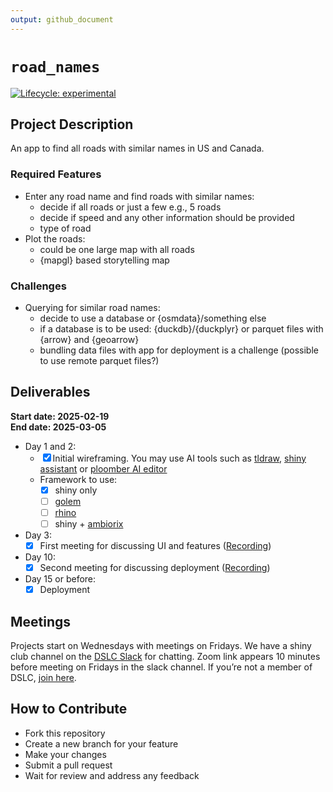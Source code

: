 ```yaml
---
output: github_document
---
```


# `road_names`

<!-- badges: start -->
[![Lifecycle: experimental](https://img.shields.io/badge/lifecycle-experimental-orange.svg)](https://lifecycle.r-lib.org/articles/stages.html#experimental)
<!-- badges: end -->

## Project Description

An app to find all roads with similar names in US and Canada.

### Required Features 

* Enter any road name and find roads with similar names:  
  - decide if all roads or just a few e.g., 5 roads 
  - decide if speed and any other information should be provided  
  - type of road
* Plot the roads:
  - could be one large map with all roads  
  - {mapgl} based storytelling map 
  
### Challenges

* Querying for similar road names:  
  - decide to use a database or {osmdata}/something else  
  - if a database is to be used: {duckdb}/{duckplyr} or parquet files with {arrow} and {geoarrow}  
  - bundling data files with app for deployment is a challenge (possible to use remote parquet files?)  
 


## Deliverables

**Start date: 2025-02-19**  
**End date:   2025-03-05**

- Day 1 and 2:
  - [x] Initial wireframing. You may use AI tools such as [tldraw](https://www.tldraw.com/), [shiny assistant](https://gallery.shinyapps.io/assistant/#) or [ploomber AI editor](https://editor.ploomber.io/)
  - Framework to use:
    - [x] shiny only
    - [ ] [golem](https://github.com/ThinkR-open/golem)
    - [ ] [rhino](https://github.com/Appsilon/rhino)
    - [ ] shiny + [ambiorix](https://ambiorix.dev/)
- Day 3:
  - [x] First meeting for discussing UI and features ([Recording](https://www.youtube.com/watch?v=5XG-MPh0t_A&list=PL3x6DOfs2NGiU6K4FAkVE3y0dZAcaTN3O&index=3))     
- Day 10:
  - [x] Second meeting for discussing deployment ([Recording](https://www.youtube.com/watch?v=qo3ge3Qck6Q&list=PL3x6DOfs2NGiU6K4FAkVE3y0dZAcaTN3O&index=4))   
- Day 15 or before:
  - [x] Deployment


## Meetings

Projects start on Wednesdays with meetings on Fridays. We have a shiny club channel on the [DSLC Slack](https://dslcio.slack.com/archives/C08A52V98TY) for chatting. Zoom link appears 10 minutes before meeting on Fridays in the slack channel. If you’re not a member of DSLC, [join here](https://dslc.io/join).

## How to Contribute

- Fork this repository
- Create a new branch for your feature
- Make your changes
- Submit a pull request
- Wait for review and address any feedback
